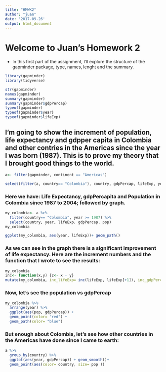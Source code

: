 ```yaml
---
title: "HMWK2"
author: "juan"
date: '2017-09-26'
output: html_document
---
```

# Welcome to Juan's Homework 2
+ In this first part of the assignment, I'll explore the structure of the gapminder package, type, names, lenght and the summary. 

```r
library(gapminder)
library(tidyverse)

str(gapminder)
names(gapminder)
summary(gapminder)
summary(gapminder$gdpPercap)
typeof(gapminder)
typeof(gapminder$year)
typeof(gapminder$lifeExp)

```
##  I'm going to show the increment of population, life expectancy and gdpper capita in Colombia and other contries in the Americas since the year I was born (**1987**). This is to prove my theory that I brought good things to the world.
```r
a<- filter(gapminder, continent == "Americas")

select(filter(a, country== "Colombia"), country, gdpPercap, lifeExp, year) 

```
### Here we have: Life Expectancy, gdpPercapita and Population in Colombia since 1987 to 2004; followed by graph.
```r
my_colombia<- a %>% 
  filter(country== "Colombia", year >= 1987) %>%
  select(country, year, lifeExp, gdpPercap, pop)
my_colombia
```
```r
ggplot(my_colombia, aes(year, lifeExp))+ geom_path()
```
### As we can see in the graph there is a significant improvement of life expectancy. Here are the increment numbers and the function that I wrote to see the results:
```r
my_colombia
inc<- function(x,y) {z<- x - y}
mutate(my_colombia, inc_lifeExp= inc(lifeExp, lifeExp[+1]), inc_gdpPercap= inc(gdpPercap, gdpPercap[+1]))
```
### Now, let's see the population vs gdpPercap 
```r
my_colombia %>%
  arrange(year) %>% 
  ggplot(aes(pop, gdpPercap)) +
  geom_point(color= "red") +
  geom_path(color= "blue")
```
### But enough about Colombia, let's see how other countries in the Americas have done since I came to earth:
```r
a %>%
  group_by(country) %>% 
  ggplot(aes(year, gdpPercap)) + geom_smooth()+
  geom_point(aes(color= country, size= pop ))
```


